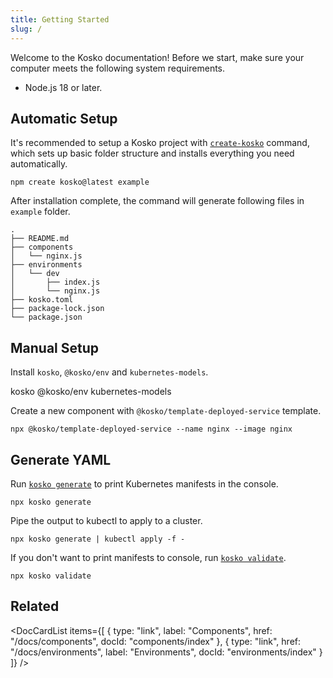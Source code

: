 ```yaml
---
title: Getting Started
slug: /
---
```



Welcome to the Kosko documentation! Before we start, make sure your computer meets the following system requirements.

- Node.js 18 or later.

## Automatic Setup

It's recommended to setup a Kosko project with [`create-kosko`](./cli/create-kosko.md) command, which sets up basic folder structure and installs everything you need automatically.

```shell
npm create kosko@latest example
```

After installation complete, the command will generate following files in `example` folder.

```
.
├── README.md
├── components
│   └── nginx.js
├── environments
│   └── dev
│       ├── index.js
│       └── nginx.js
├── kosko.toml
├── package-lock.json
└── package.json
```

## Manual Setup

Install `kosko`, `@kosko/env` and `kubernetes-models`.

<NpmInstallCommand>kosko @kosko/env kubernetes-models</NpmInstallCommand>

Create a new component with `@kosko/template-deployed-service` template.

```shell
npx @kosko/template-deployed-service --name nginx --image nginx
```

## Generate YAML

Run [`kosko generate`](./cli/generate.mdx) to print Kubernetes manifests in the console.

```shell
npx kosko generate
```

Pipe the output to kubectl to apply to a cluster.

```shell
npx kosko generate | kubectl apply -f -
```

If you don't want to print manifests to console, run [`kosko validate`](./cli/validate.md).

```shell
npx kosko validate
```

## Related

<DocCardList
  items={[
    {
      type: "link",
      label: "Components",
      href: "/docs/components",
      docId: "components/index"
    },
    {
      type: "link",
      href: "/docs/environments",
      label: "Environments",
      docId: "environments/index"
    }
  ]}
/>
